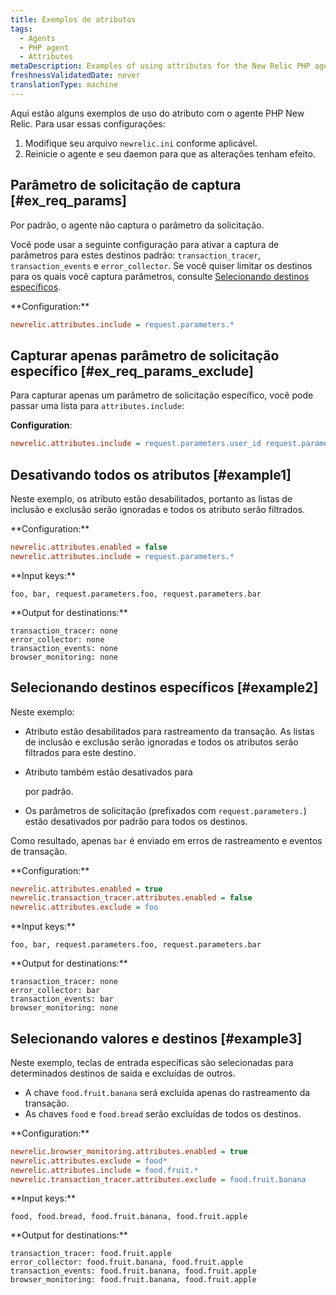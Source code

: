 ```yaml
---
title: Exemplos de atributos
tags:
  - Agents
  - PHP agent
  - Attributes
metaDescription: Examples of using attributes for the New Relic PHP agent.
freshnessValidatedDate: never
translationType: machine
---
```


Aqui estão alguns exemplos de uso do atributo com o agente PHP New Relic. Para usar essas configurações:

1. Modifique seu arquivo `newrelic.ini` conforme aplicável.
2. Reinicie o agente e seu daemon para que as alterações tenham efeito.

## Parâmetro de solicitação de captura [#ex_req_params]

Por padrão, o agente não captura o parâmetro da solicitação.

Você pode usar a seguinte configuração para ativar a captura de parâmetros para estes destinos padrão: `transaction_tracer`, `transaction_events` e `error_collector`. Se você quiser limitar os destinos para os quais você captura parâmetros, consulte [Selecionando destinos específicos](#example2).

<DoNotTranslate>
  **Configuration:**
</DoNotTranslate>

```ini
newrelic.attributes.include = request.parameters.*
```

## Capturar apenas parâmetro de solicitação específico [#ex_req_params_exclude]

Para capturar apenas um parâmetro de solicitação específico, você pode passar uma lista para `attributes.include`:

<DoNotTranslate>**Configuration**</DoNotTranslate>:

```ini
newrelic.attributes.include = request.parameters.user_id request.parameters.product_id
```

## Desativando todos os atributos [#example1]

Neste exemplo, os atributo estão desabilitados, portanto as listas de inclusão e exclusão serão ignoradas e todos os atributo serão filtrados.

<DoNotTranslate>
  **Configuration:**
</DoNotTranslate>

```ini
newrelic.attributes.enabled = false
newrelic.attributes.include = request.parameters.*
```

<DoNotTranslate>
  **Input keys:**
</DoNotTranslate>

```
foo, bar, request.parameters.foo, request.parameters.bar
```

<DoNotTranslate>
  **Output for destinations:**
</DoNotTranslate>

```
transaction_tracer: none
error_collector: none
transaction_events: none
browser_monitoring: none
```

## Selecionando destinos específicos [#example2]

Neste exemplo:

* Atributo estão desabilitados para rastreamento da transação. As listas de inclusão e exclusão serão ignoradas e todos os atributos serão filtrados para este destino.

* Atributo também estão desativados para

  <InlinePopover type="browser"/>

  por padrão.

* Os parâmetros de solicitação (prefixados com `request.parameters.`) estão desativados por padrão para todos os destinos.

Como resultado, apenas `bar` é enviado em erros de rastreamento e eventos de transação.

<DoNotTranslate>
  **Configuration:**
</DoNotTranslate>

```ini
newrelic.attributes.enabled = true
newrelic.transaction_tracer.attributes.enabled = false
newrelic.attributes.exclude = foo
```

<DoNotTranslate>
  **Input keys:**
</DoNotTranslate>

```
foo, bar, request.parameters.foo, request.parameters.bar
```

<DoNotTranslate>
  **Output for destinations:**
</DoNotTranslate>

```
transaction_tracer: none
error_collector: bar
transaction_events: bar
browser_monitoring: none
```

## Selecionando valores e destinos [#example3]

Neste exemplo, teclas de entrada específicas são selecionadas para determinados destinos de saída e excluídas de outros.

* A chave `food.fruit.banana` será excluída apenas do rastreamento da transação.
* As chaves `food` e `food.bread` serão excluídas de todos os destinos.

<DoNotTranslate>
  **Configuration:**
</DoNotTranslate>

```ini
newrelic.browser_monitoring.attributes.enabled = true
newrelic.attributes.exclude = food*
newrelic.attributes.include = food.fruit.*
newrelic.transaction_tracer.attributes.exclude = food.fruit.banana
```

<DoNotTranslate>
  **Input keys:**
</DoNotTranslate>

```
food, food.bread, food.fruit.banana, food.fruit.apple
```

<DoNotTranslate>
  **Output for destinations:**
</DoNotTranslate>

```
transaction_tracer: food.fruit.apple
error_collector: food.fruit.banana, food.fruit.apple
transaction_events: food.fruit.banana, food.fruit.apple
browser_monitoring: food.fruit.banana, food.fruit.apple
```